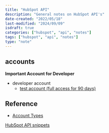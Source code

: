 ```yaml
---
title: "HubSpot API"
description: "General notes on HubSpot API's"
date-created: "2022/05/18"
last-modified: "2024/09/09"
isdraft: true
categories: ["hubspot", "api", "notes"]
tags: ["hubspot", "api", "notes"]
type: "note"
---
```


## accounts

**Important Account for Developer**

- developer account
  - [test account (full access for 90 days)](https://developers.hubspot.com/docs/api/creating-test-accounts?_ga=2.221701912.1666960614.1652703028-1851930813.1642977339)

## Reference

- [Account Types](https://developers.hubspot.com/docs/api/account-types?_ga=2.252168841.1666960614.1652703028-1851930813.1642977339)

[HubSpot API snippets](https://github.com/HubSpot/hubspot-academy-tutorials/tree/master/getting-started-with-hubspot-apis)
